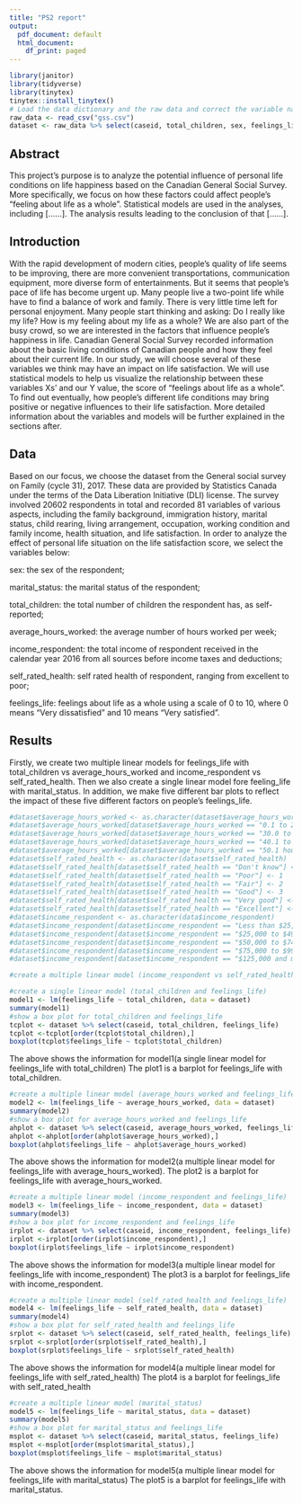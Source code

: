 ```yaml
---
title: "PS2 report"
output:
  pdf_document: default
  html_document:
    df_print: paged
---
```


```r
library(janitor)
library(tidyverse)
library(tinytex)
tinytex::install_tinytex()
# Load the data dictionary and the raw data and correct the variable names
raw_data <- read_csv("gss.csv")
dataset <- raw_data %>% select(caseid, total_children, sex, feelings_life, marital_status, average_hours_worked, income_respondent, self_rated_health)
```

## Abstract

This project’s purpose is to analyze the potential influence of personal life conditions on life happiness based on the Canadian General Social Survey. More specifically, we focus on how these factors could affect people’s “feeling about life as a whole”. Statistical models are used in the analyses, including [……]. The analysis results leading to the conclusion of that [……].

## Introduction

With the rapid development of modern cities, people’s quality of life seems to be improving, there are more convenient transportations, communication equipment, more diverse form of entertainments. But it seems that people’s pace of life has become urgent up. Many people live a two-point life while have to find a balance of work and family. There is very little time left for personal enjoyment. Many people start thinking and asking: Do I really like my life? How is my feeling about my life as a whole? We are also part of the busy crowd, so we are interested in the factors that influence people’s happiness in life. Canadian General Social Survey recorded information about the basic living conditions of Canadian people and how they feel about their current life. In our study, we will choose several of these variables we think may have an impact on life satisfaction. We will use statistical models to help us visualize the relationship between these variables Xs’ and our Y value, the score of “feelings about life as a whole”. To find out eventually, how people’s different life conditions may bring positive or negative influences to their life satisfaction. More detailed information about the variables and models will be further explained in the sections after.

## Data
Based on our focus, we choose the dataset from the General social survey on Family (cycle 31), 2017. These data are provided by Statistics Canada under the terms of the Data Liberation Initiative (DLI) license. The survey involved 20602 respondents in total and recorded 81 variables of various aspects, including the family background, immigration history, marital status, child rearing, living arrangement, occupation, working condition and family income, health situation, and life satisfaction. In order to analyze the effect of personal life situation on the life satisfaction
score, we select the variables below:

sex: the sex of the respondent;

marital_status: the marital status of the respondent;

total_children: the total number of children the respondent has, as self-reported;

average_hours_worked: the average number of hours worked per week;

income_respondent:  the total income of respondent received in the calendar year 2016 from all sources before income taxes and deductions;

self_rated_health: self rated health of respondent, ranging from excellent to poor;

feelings_life: feelings about life as a whole using a scale of 0 to 10, where 0 means "Very dissatisfied" and 10 means "Very satisfied".


## Results
Firstly, we create two multiple linear models for feelings_life with total_children vs average_hours_worked and income_respondent vs self_rated_health. Then we also create a single linear model fore feeling_life with marital_status. In addition, we make five different bar plots to reflect the impact of these five different factors on people's feelings_life.
```r
#dataset$average_hours_worked <- as.character(dataset$average_hours_worked)
#dataset$average_hours_worked[dataset$average_hours_worked == "0.1 to 29.9 hours"] <- "0.1-29.9"
#dataset$average_hours_worked[dataset$average_hours_worked == "30.0 to 40.0 hours"] <- "30-40"
#dataset$average_hours_worked[dataset$average_hours_worked == "40.1 to 50.0 hours"] <- "40-50"
#dataset$average_hours_worked[dataset$average_hours_worked == "50.1 hours and more"] <- "50.1up"
#dataset$self_rated_health <- as.character(dataset$self_rated_health)
#dataset$self_rated_health[dataset$self_rated_health == "Don't know"] <- "DK"
#dataset$self_rated_health[dataset$self_rated_health == "Poor"] <- 1
#dataset$self_rated_health[dataset$self_rated_health == "Fair"] <- 2
#dataset$self_rated_health[dataset$self_rated_health == "Good"] <- 3
#dataset$self_rated_health[dataset$self_rated_health == "Very good"] <- 4
#dataset$self_rated_health[dataset$self_rated_health == "Excellent"] <- 5
#dataset$income_respondent <- as.character(data$income_respondent)
#dataset$income_respondent[dataset$income_respondent == "Less than $25,000"] <- "25000"
#dataset$income_respondent[dataset$income_respondent == "$25,000 to $49,999"] <- "25000-49999"
#dataset$income_respondent[dataset$income_respondent == "$50,000 to $74,999"] <- "50000-74999"
#dataset$income_respondent[dataset$income_respondent == "$75,000 to $99,999"] <- "75000-99999"
#dataset$income_respondent[dataset$income_respondent == "$125,000 and more"] <- "125000"

#create a multiple linear model (income_respondent vs self_rated_health)

#create a single linear model (total_children and feelings_life)
model1 <- lm(feelings_life ~ total_children, data = dataset)
summary(model1)
#show a box plot for total_children and feelings_life
tcplot <- dataset %>% select(caseid, total_children, feelings_life)
tcplot <-tcplot[order(tcplot$total_children),]
boxplot(tcplot$feelings_life ~ tcplot$total_children)
```

The above shows the information for model1(a single linear model for feelings_life with total_children)
The plot1 is a barplot for feelings_life with total_children.

```r
#create a multiple linear model (average_hours_worked and feelings_life)
model2 <- lm(feelings_life ~ average_hours_worked, data = dataset)
summary(model2)
#show a box plot for average_hours_worked and feelings_life
ahplot <- dataset %>% select(caseid, average_hours_worked, feelings_life)
ahplot <-ahplot[order(ahplot$average_hours_worked),]
boxplot(ahplot$feelings_life ~ ahplot$average_hours_worked)
```

The above shows the information for model2(a multiple linear model for feelings_life with average_hours_worked).
The plot2 is a barplot for feelings_life with average_hours_worked.

```r
#create a multiple linear model (income_respondent and feelings_life)
model3 <- lm(feelings_life ~ income_respondent, data = dataset)
summary(model3)
#show a box plot for income_respondent and feelings_life
irplot <- dataset %>% select(caseid, income_respondent, feelings_life)
irplot <-irplot[order(irplot$income_respondent),]
boxplot(irplot$feelings_life ~ irplot$income_respondent)
```

The above shows the information for model3(a multiple linear model for feelings_life with income_respondent)
The plot3 is a barplot for feelings_life with income_respondent.

```r
#create a multiple linear model (self_rated_health and feelings_life)
model4 <- lm(feelings_life ~ self_rated_health, data = dataset)
summary(model4)
#show a box plot for self_rated_health and feelings_life
srplot <- dataset %>% select(caseid, self_rated_health, feelings_life)
srplot <-srplot[order(srplot$self_rated_health),]
boxplot(srplot$feelings_life ~ srplot$self_rated_health)
```

The above shows the information for model4(a multiple linear model for feelings_life with self_rated_health)
The plot4 is a barplot for feelings_life with self_rated_health

```r
#create a multiple linear model (marital_status)
model5 <- lm(feelings_life ~ marital_status, data = dataset)
summary(model5)
#show a box plot for marital_status and feelings_life
msplot <- dataset %>% select(caseid, marital_status, feelings_life)
msplot <-msplot[order(msplot$marital_status),]
boxplot(msplot$feelings_life ~ msplot$marital_status)
```

The above shows the information for model5(a multiple linear model for feelings_life with marital_status)
The plot5 is a barplot for feelings_life with marital_status.





